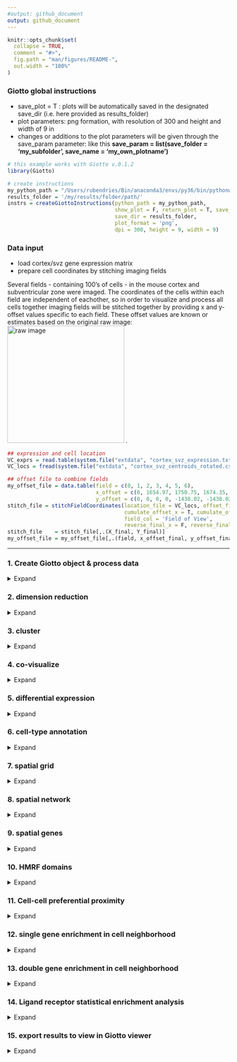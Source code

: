```yaml
---
#output: github_document
output: github_document
---
```


<!-- mouse_cortex_1_simple.md is generated from mouse_cortex_1_simple.Rmd Please edit that file -->


```r
knitr::opts_chunk$set(
  collapse = TRUE,
  comment = "#>",
  fig.path = "man/figures/README-",
  out.width = "100%"
)
```

### Giotto global instructions

- save_plot = T : plots will be automatically saved in the designated save_dir (i.e. here provided as results_folder)
- plot parameters: png formation, with resolution of 300 and height and width of 9 in 
- changes or additions to the plot parameters will be given through the save_param parameter: 
  like this **save_param = list(save_folder = 'my_subfolder', save_name = 'my_own_plotname')**
```r
# this example works with Giotto v.0.1.2
library(Giotto)

# create instructions
my_python_path = "/Users/rubendries/Bin/anaconda3/envs/py36/bin/pythonw"
results_folder = '/my/results/folder/path/'
instrs = createGiottoInstructions(python_path = my_python_path,
                                  show_plot = F, return_plot = T, save_plot = T,
                                  save_dir = results_folder,
                                  plot_format = 'png',
                                  dpi = 300, height = 9, width = 9)
```

### Data input
  
- load cortex/svz gene expression matrix  
- prepare cell coordinates by stitching imaging fields  

Several fields - containing 100's of cells - in the mouse cortex and subventricular zone were imaged. The coordinates of the cells within each field are independent of eachother, so in order to visualize and process all cells together imaging fields will be stitched together by providing x and y-offset values specific to each field. These offset values are known or estimates based on the original raw image:  
![raw image](./cortex_svz_location_fields.png){width=7cm} .

```r
## expression and cell location
VC_exprs = read.table(system.file("extdata", "cortex_svz_expression.txt", package = "Giotto"))
VC_locs = fread(system.file("extdata", "cortex_svz_centroids_rotated.csv", package = "Giotto"))

## offset file to combine fields
my_offset_file = data.table(field = c(0, 1, 2, 3, 4, 5, 6),
                            x_offset = c(0, 1654.97, 1750.75, 1674.35, 675.5, 2048, 675),
                            y_offset = c(0, 0, 0, 0, -1438.02, -1438.02, 0))
stitch_file = stitchFieldCoordinates(location_file = VC_locs, offset_file = my_offset_file,
                                     cumulate_offset_x = T, cumulate_offset_y = F,
                                     field_col = 'Field of View',
                                     reverse_final_x = F, reverse_final_y = T)
stitch_file    = stitch_file[,.(X_final, Y_final)]
my_offset_file = my_offset_file[,.(field, x_offset_final, y_offset_final)]
```

***



### 1. Create Giotto object & process data
<details>
  <summary>Expand</summary>
  \ 
 
```r
## create
VC_test <- createGiottoObject(raw_exprs = VC_exprs, spatial_locs = stitch_file,
                              offset_file = my_offset_file, instructions = instrs)

## add known field annotation
cortex_fields = fread(system.file("extdata", "cortex_fields_info.txt", package = "Giotto"))
VC_test = addCellMetadata(VC_test, new_metadata = cortex_fields,
                          by_column = T, column_cell_ID = 'uniq_ID')

## subset for cortex only (first 5 fields)
cell_metadata = pDataDT(VC_test)
cortex_cell_ids = cell_metadata[Field_of_View %in% 0:4]$cell_ID
VC_test = subsetGiotto(VC_test, cell_ids = cortex_cell_ids)

## filter
VC_test <- filterGiotto(gobject = VC_test,
                        expression_threshold = 1,
                        gene_det_in_min_cells = 10,
                        min_det_genes_per_cell = 10,
                        expression_values = c('raw'),
                        verbose = T)

## normalize
VC_test <- normalizeGiotto(gobject = VC_test, scalefactor = 6000, verbose = T)

## add gene & cell statistics
VC_test <- addStatistics(gobject = VC_test)

## adjust expression matrix for technical or known variables
VC_test <- adjustGiottoMatrix(gobject = VC_test, expression_values = c('normalized'),
                              batch_columns = NULL, covariate_columns = c('nr_genes', 'total_expr'),
                              return_gobject = TRUE,
                              update_slot = c('custom'))

## visualize
spatPlot(gobject = VC_test,
         save_param = list(save_folder = '2_Gobject', save_name = 'spatial_locations'))

```
  
![](./figures/1_spatial_locations.png){width=16cm} 

</details>

### 2. dimension reduction

<details>
  <summary>Expand</summary>
  \ 
 
```r
## highly variable genes (HVG)
VC_test <- calculateHVG(gobject = VC_test, method = 'cov_loess', difference_in_variance = 0.5)

## select genes based on HVG and gene statistics, both found in gene metadata
gene_metadata = fDataDT(VC_test)
featgenes = gene_metadata[hvg == 'yes' & perc_cells > 4 & mean_expr_det > 0.5]$gene_ID

## run PCA on expression values (default)
VC_test <- runPCA(gobject = VC_test, genes_to_use = featgenes, scale_unit = F)
signPCA(VC_test, genes_to_use = featgenes, scale_unit = F)

plotPCA(gobject = VC_test,
        save_param = list(save_folder = '3_DimRed', save_name = 'PCA_reduction'))

## run UMAP and tSNE on PCA space (default)
VC_test <- runUMAP(VC_test, dimensions_to_use = 1:30)
plotUMAP(gobject = VC_test,
         save_param = list(save_folder = '3_DimRed', save_name = 'UMAP_reduction'))

VC_test <- runtSNE(VC_test, dimensions_to_use = 1:30)
plotTSNE(gobject = VC_test,
         save_param = list(save_folder = '3_DimRed', save_name = 'tSNE_reduction'))

```

![](./figures/2_PCA_reduction.png){width=16cm} 

![](./figures/2_UMAP_reduction.png){width=16cm} 
![](./figures/2_tSNE_reduction.png){width=16cm} 

***

</details>

### 3. cluster

<details>
  <summary>Expand</summary>
  \ 
  
```r
## sNN network (default)
VC_test <- createNearestNetwork(gobject = VC_test, dimensions_to_use = 1:15, k = 15)

## Leiden clustering
VC_test <- doLeidenCluster(gobject = VC_test, resolution = 0.4, n_iterations = 1000)
plotUMAP(gobject = VC_test,
         cell_color = 'leiden_clus', show_NN_network = T, point_size = 2.5,
         save_param = list(save_folder = '4_Cluster', save_name = 'UMAP_leiden'))

## Leiden subclustering for specified clusters
VC_test = doLeidenSubCluster(gobject = VC_test, cluster_column = 'leiden_clus',
                             resolution = 0.2, k_neighbors = 10,
                             hvg_param = list(method = 'cov_loess', difference_in_variance = 1),
                             pca_param = list(expression_values = 'normalized', scale_unit = F),
                             nn_param = list(dimensions_to_use = 1:5),
                             selected_clusters = c(5, 7),
                             name = 'sub_leiden_clus_select')
plotUMAP(gobject = VC_test,
         cell_color = 'sub_leiden_clus_select', show_NN_network = T, point_size = 2.5,
         save_param = list(save_folder = '4_Cluster', save_name = 'UMAP_leiden_subcluster'))

## show cluster relationships
showClusterHeatmap(gobject = VC_test, cluster_column = 'sub_leiden_clus_select',
                   save_param = list(save_name = 'heatmap', save_folder = '4_Cluster', units = 'cm'),
                   row_names_gp = grid::gpar(fontsize = 9), column_names_gp = grid::gpar(fontsize = 9))

showClusterDendrogram(VC_test, h = 0.5, rotate = T, cluster_column = 'sub_leiden_clus_select',
                      save_param = list(save_name = 'dendro', save_folder = '4_Cluster', units = 'cm'))

```


![](./figures/3_UMAP_leiden.png){width=16cm} 

![](./figures/3_UMAP_leiden_subcluster.png){width=16cm} 

![](./figures/3_heatmap.png){width=16cm} 
![](./figures/3_dendro.png){width=16cm} 
***

</details>


### 4. co-visualize ####
<details>
  <summary>Expand</summary>
  \ 
  
```r
# expression and spatial
spatDimPlot(gobject = VC_test, cell_color = 'sub_leiden_clus_select',
            dim_point_size = 2, spatial_point_size = 2,
            save_param = list(save_name = 'covis_leiden', save_folder = '5_Covisuals'))

# selected groups
groups_of_interest = c(5.1, 6.1, 7.1)
group_colors = c('red', 'green', 'blue'); names(group_colors) = groups_of_interest
spatDimPlot(gobject = VC_test, cell_color = 'sub_leiden_clus_select', 
            dim_point_size = 2, spatial_point_size = 2,
            select_cell_groups = groups_of_interest, cell_color_code = group_colors,
            save_param = list(save_name = 'covis_leiden_selected', save_folder = '5_Covisuals'))

```

Co-visualzation:
![](./figures/4_covis_leiden.png){width=16cm} 
Selection:
![](./figures/4_covis_leiden_selected.png){width=16cm} 
***

</details>


### 5. differential expression ####

<details>
  <summary>Expand</summary>
  \
  
```r
## gini ##
gini_markers_subclusters = findMarkers_one_vs_all(gobject = VC_test,
                                                  method = 'gini',
                                                  expression_values = 'normalized',
                                                  cluster_column = 'sub_leiden_clus_select',
                                                  min_genes = 20,
                                                  min_expr_gini_score = 0.5,
                                                  min_det_gini_score = 0.5)
topgenes_gini = gini_markers_subclusters[, head(.SD, 2), by = 'cluster']$genes

# violinplot
violinPlot(VC_test, genes = unique(topgenes_gini), cluster_column = 'sub_leiden_clus_select',
           strip_text = 8, strip_position = 'right',
           save_param = c(save_name = 'violinplot_gini', save_folder = '6_DEG', base_width = 5, base_height = 10))

# cluster heatmap
my_cluster_order = c(9.1, 3.1, 6.1, 8.1, 5.2, 5.1, 1.1, 4.1, 2.1, 7.1, 7.2)
plotMetaDataHeatmap(VC_test, selected_genes = topgenes_gini, custom_cluster_order = my_cluster_order,
                    metadata_cols = c('sub_leiden_clus_select'), 
                    save_param = c(save_name = 'metaheatmap_gini', save_folder = '6_DEG'))


## scran ##
scran_markers_subclusters = findMarkers_one_vs_all(gobject = VC_test,
                                                   method = 'scran',
                                                   expression_values = 'normalized',
                                                   cluster_column = 'sub_leiden_clus_select')
topgenes_scran = scran_markers_subclusters[, head(.SD, 1), by = 'cluster_ID']$gene_ID

# violinplot
violinPlot(VC_test, genes = unique(topgenes_scran), cluster_column = 'sub_leiden_clus_select',
           strip_text = 10, strip_position = 'right',
           save_param = c(save_name = 'violinplot_scran', save_folder = '6_DEG', base_width = 5))

# cluster heatmap
plotMetaDataHeatmap(VC_test, selected_genes = topgenes_scran, custom_cluster_order = my_cluster_order,
                    metadata_cols = c('sub_leiden_clus_select'),
                    save_param = c(save_name = 'metaheatmap_scran', save_folder = '6_DEG'))
```

violinplot gini:
![](./figures/5_violinplot_gini.png){width=16cm} 

Heatmap clusters gini:
![](./figures/5_metaheatmap_gini.png){width=16cm} 

violinplot scran:
![](./figures/5_violinplot_scran.png){width=16cm} 

Heatmap clusters scran:
![](./figures/5_metaheatmap_scran.png){width=16cm} 

***

</details>


### 6. cell-type annotation

<details>
  <summary>Expand</summary>
  \
  
```r

## general cell types
# create vector with names
clusters_cell_types_cortex = c('microglia', 'L2/3 eNeuron', 'endothelial',
                               'astrocytes', 'Adarb2 iNeuron', 'Lhx6 iNeuron',
                               'L6 eNeuron', 'L5 eNeuron', 'L4 eNeuron',
                               'OPC', 'Olig')
names(clusters_cell_types_cortex) = c(9.1, 3.1, 6.1, 8.1, 5.2, 5.1, 1.1, 4.1, 2.1, 7.1, 7.2)
VC_test = annotateGiotto(gobject = VC_test, annotation_vector = clusters_cell_types_cortex,
                         cluster_column = 'sub_leiden_clus_select', name = 'cell_types')

## violinplot
cell_type_order = c('L6 eNeuron', 'L5 eNeuron', 'L4 eNeuron', 'L2/3 eNeuron',
                    'Adarb2 iNeuron', 'Lhx6 iNeuron','endothelial',
                    'OPC', 'Olig', 'astrocytes',  'microglia')

violinPlot(gobject = VC_test, genes = unique(topgenes_gini),
           strip_text = 7, strip_position = 'right', cluster_custom_order = cell_type_order,
           cluster_column = 'cell_types', color_violin = 'cluster',
           save_param = c(save_name = 'violinplot', save_folder = '7_annotation', base_width = 5))


## heatmap genes vs cells
plotHeatmap(gobject = VC_test,
            genes = gini_markers_subclusters[, head(.SD, 3), by = 'cluster']$genes,
            gene_custom_order = unique(gini_markers_subclusters[, head(.SD, 3), by = 'cluster']$genes),
            cluster_column = 'cell_types', cluster_order = 'custom',
            cluster_custom_order = cell_type_order, legend_nrows = 2,
            save_param = c(save_name = 'heatmap', save_folder = '7_annotation'))

plotHeatmap(gobject = VC_test,
            genes = gini_markers_subclusters[, head(.SD, 6), by = 'cluster']$genes,
            gene_label_selection = gini_markers_subclusters[, head(.SD, 2), by = 'cluster']$genes,
            gene_custom_order = unique(gini_markers_subclusters[, head(.SD, 6), by = 'cluster']$genes),
            cluster_column = 'cell_types', cluster_order = 'custom',
            cluster_custom_order = cell_type_order, legend_nrows = 2,
            save_param = c(save_name = 'heatmap_selected', save_folder = '7_annotation'))

## co-visualization
spatDimPlot(gobject = VC_test, cell_color = 'cell_types',
            dim_point_size = 2, spatial_point_size = 2, show_cluster_center = F, show_center_label = T,
            save_param = c(save_name = 'covisualization', save_folder = '7_annotation'))

spatDimPlot(gobject = VC_test, cell_color = 'cell_types', select_cell_groups = c('astrocytes', 'Olig', 'OPC'),
            dim_point_size = 2, spatial_point_size = 2, show_cluster_center = F, show_center_label = T,
            save_param = c(save_name = 'covisualization_selection', save_folder = '7_annotation'))
```

![](./figures/6_violinplot.png){width=16cm} 

![](./figures/6_heatmap.png){width=16cm} 

![](./figures/6_heatmap_selected.png){width=16cm} 

![](./figures/6_covisualization.png){width=16cm} 

![](./figures/6_covisualization_selection.png){width=16cm} 

***

</details>


### 7. spatial grid ####

<details>
  <summary>Expand</summary>
  \
  
```r
## create spatial grid
VC_test <- createSpatialGrid(gobject = VC_test,
                             sdimx_stepsize = 500,
                             sdimy_stepsize = 500,
                             minimum_padding = 50)

spatPlot(gobject = VC_test, show_grid = T, point_size = 1.5,
         save_param = c(save_name = 'grid', save_folder = '8_grid'))

## identify spatial patterns
pattern_VC = detectSpatialPatterns(gobject = VC_test,
                                   expression_values = 'normalized',
                                   min_cells_per_grid = 5,
                                   scale_unit = T, PC_zscore = 1,
                                   show_plot = T)

## show pattern and genes for first identified principal component
showPattern2D(VC_test, pattern_VC, dimension = 1, point_size = 4,
              save_param = c(save_name = 'pattern1_pca', save_folder = '8_grid'))
showPatternGenes(VC_test, pattern_VC, dimension = 1, save_plot = T,
                 save_param = c(save_name = 'pattern1_genes', save_folder = '8_grid',
                                base_height = 3, base_width = 3, dpi = 100))

```

![](./figures/7_grid.png){width=16cm} 

pattern 1:
![](./figures/7_pattern1_pca.png){width=16cm} 

![](./figures/7_pattern1_genes.png){width=16cm} 

***  

</details>



### 8. spatial network ####

<details>
  <summary>Expand</summary>
  \
  
```r
## create spatial networks based on k and/or distance from centroid
VC_test <- createSpatialNetwork(gobject = VC_test, k = 5)
VC_test <- createSpatialNetwork(gobject = VC_test, k = 10, name = 'large_network')
VC_test <- createSpatialNetwork(gobject = VC_test, k = 100, maximum_distance = 200,
                                minimum_k = 2, name = 'distance_network')

## visualize different spatial networks on first field (~ layer 1)
field1_ids = cell_metadata[Field_of_View == 0]$cell_ID
subVC_test = subsetGiotto(VC_test, cell_ids = field1_ids)

spatPlot(gobject = subVC_test, show_network = T,
        network_color = 'blue', spatial_network_name = 'spatial_network',
        point_size = 2.5, cell_color = 'cell_types',
        save_param = c(save_name = 'spatial_network_k3', save_folder = '9_spatial_network'))

spatPlot(gobject = subVC_test, show_network = T,
         network_color = 'blue', spatial_network_name = 'large_network',
         point_size = 2.5, cell_color = 'cell_types',
         save_param = c(save_name = 'spatial_network_k10', save_folder = '9_spatial_network'))

spatPlot(gobject = subVC_test, show_network = T,
         network_color = 'blue', spatial_network_name = 'distance_network',
         point_size = 2.5, cell_color = 'cell_types',
         save_param = c(save_name = 'spatial_network_dist', save_folder = '9_spatial_network'))
           
```

![](./figures/8_spatial_network_k3.png){width=16cm} 

![](./figures/8_spatial_network_k10.png){width=16cm} 

![](./figures/8_spatial_network_dist.png){width=16cm} 

***  

</details>



### 9. spatial genes ####

<details>
  <summary>Expand</summary>
  \
  
```r
kmtest = binGetSpatialGenes(VC_test, bin_method = 'kmeans',
                            do_fisher_test = T, community_expectation = 5,
                            spatial_network_name = 'large_network', verbose = T)

ranktest = binGetSpatialGenes(VC_test, bin_method = 'rank',
                              do_fisher_test = T, community_expectation = 5,
                              spatial_network_name = 'large_network', verbose = T)

spatial_genes = calculate_spatial_genes_python(gobject = VC_test,
                                               expression_values = 'scaled',
                                               rbp_p=0.99, examine_top=0.1)

spatGenePlot(VC_test, expression_values = 'scaled', show_plot = F,
             genes = head(ranktest_m$genes,8), point_size = 2, cow_n_col = 4,
             genes_high_color = 'red', genes_mid_color = 'white', genes_low_color = 'darkblue',
             midpoint = 0, return_plot = F,
             save_param = c(save_name = 'spatial_genes_scaled_both', save_folder = '10_spatial_genes', base_width = 18))


```

Spatial genes:  
![](./figures/9_spatial_genes_scaled_both.png){width=16cm} 


***

</details>


### 10. HMRF domains ####

<details>
  <summary>Expand</summary>
  \

```r
hmrf_folder = paste0(results_folder,'/','11_HMRF/')
if(!file.exists(hmrf_folder)) dir.create(hmrf_folder, recursive = T)

my_spatial_genes = spatial_genes[1:100]$genes
showClusterHeatmap(gobject = VC_test, cluster_column = 'cell_types', genes = my_spatial_genes)

# do HMRF with different betas
HMRF_spatial_genes = doHMRF(gobject = VC_test, expression_values = 'scaled',
                            spatial_genes = my_spatial_genes,
                            k = 9,
                            betas = c(28,2,3), 
                            output_folder = paste0(hmrf_folder, '/', 'Spatial_genes/SG_top100_k9_scaled'))

## view results of HMRF
for(i in seq(28, 32, by = 2)) {
  viewHMRFresults2D(gobject = VC_test,
                    HMRFoutput = HMRF_spatial_genes,
                    k = 9, betas_to_view = i,
                    point_size = 2)
}

## add HMRF of interest to giotto object
VC_test = addHMRF(gobject = VC_test,
                   HMRFoutput = HMRF_spatial_genes,
                   k = 9, betas_to_add = c(28),
                   hmrf_name = 'HMRF')
## visualize
spatPlot(gobject = VC_test, cell_color = 'HMRF_k9_b.28', point_size = 3,
         save_param = c(save_name = 'HMRF_k9_b.28', save_folder = '11_HMRF'))
```

![](./figures/10_HMRF_k9_b.28.png){width=16cm} 

***

</details>



### 11. Cell-cell preferential proximity 

<details>
  <summary>Expand</summary>
  \

![cell-cell](./cell_cell_neighbors.png){width=12cm}  

```r
## calculate frequently seen proximities
cell_proximities = cellProximityEnrichment(gobject = VC_test,
                                           cluster_column = 'cell_types',
                                           spatial_network_name = 'spatial_network',
                                           number_of_simulations = 1000)
## barplot
cellProximityBarplot(gobject = VC_test, CPscore = cell_proximities, min_orig_ints = 5, min_sim_ints = 5, 
                     save_param = c(save_name = 'barplot_cell_cell_enrichment', save_folder = '12_cell_proxim'))
## heatmap
cellProximityHeatmap(gobject = VC_test, CPscore = cell_proximities, order_cell_types = T, scale = T,
                     color_breaks = c(-1.5, 0, 1.5), color_names = c('blue', 'white', 'red'),
                     save_param = c(save_name = 'heatmap_cell_cell_enrichment', save_folder = '12_cell_proxim',
                                    unit = 'in'))
## network
cellProximityNetwork(gobject = VC_test, CPscore = cell_proximities, remove_self_edges = T, only_show_enrichment_edges = T,
                     save_param = c(save_name = 'network_cell_cell_enrichment', save_folder = '12_cell_proxim'))

## visualization
spec_interaction = "astrocytes--Olig"
cellProximitySpatPlot(gobject = VC_test,
                      interaction_name = spec_interaction,
                      cluster_column = 'cell_types',
                      cell_color = 'cell_types',
                      point_size_select = 4, point_size_other = 2,
                      save_param = c(save_name = 'cell_cell_enrichment_selected', save_folder = '12_cell_proxim'))

```

![](./figures/11_barplot_cell_cell_enrichment.png){width=16cm} 

![](./figures/11_heatmap_cell_cell_enrichment.png){width=16cm} 

![](./figures/11_network_cell_cell_enrichment.png){width=16cm} 

![](./figures/11_cell_cell_enrichment_selected.png){width=16cm} 


***

</details>


### 12. single gene enrichment in cell neighborhood

<details>
  <summary>Expand</summary>
  \
  
![cell-cell](./single_gene_enrichemt.png){width=12cm}      

```r
## get cell proximity scores (CPG scores)
CPGscores_wcox =  getCellProximityGeneScores(gobject = VC_test,
                                             cluster_column = 'cell_types',
                                             spatial_network_name = 'spatial_network',
                                             minimum_unique_cells = 5,
                                             diff_test = 'wilcox',
                                             exclude_selected_cells_from_test = T)

## visualize
# volcano plot
volcano = showCPGscores(VC_test, CPGscore = CPGscores_wcox, method = 'volcano',
                        save_param = c(save_name = 'neighb_enrichment_volcano', save_folder = '13_neigh_gene_enrichment'))
# barplot
barplot = showCPGscores(VC_test, CPGscore = CPGscores_wcox, method = 'cell_barplot',
                        save_param = c(save_name = 'neighb_enrichment_barplot', save_folder = '13_neigh_gene_enrichment'))
# cell-cell plot
cell_cell_barplot = showCPGscores(VC_test, CPGscore = CPGscores_wcox, method = 'cell-cell',
                                  save_param = c(save_name = 'neighb_enrichment_cell_cell',
                                                 save_folder = '13_neigh_gene_enrichment'))
# sankey plot
library(ggalluvial)
sankey = showCPGscores(VC_test, CPGscore = CPGscores_wcox, method = 'cell_sankey',
                       save_param = c(save_name = 'neighb_enrichment_sankey', save_folder = '13_neigh_gene_enrichment'))

## filter CPG scores
filter_CPGscores = filterCPGscores(CPGscore = CPGscores_wcox)
```

![](./figures/12_neighb_enrichment_volcano.png){width=16cm} 

![](./figures/12_neighb_enrichment_barplot.png){width=16cm} 

![](./figures/12_neighb_enrichment_cell_cell.png){width=16cm} 

![](./figures/12_neighb_enrichment_sankey.png){width=16cm} 


*** 

</details>


### 13. double gene enrichment in cell neighborhood

<details>
  <summary>Expand</summary>
  \

```r
## get gene-to-gene scores from the CPG scores
GTG_scores = getGeneToGeneScores(CPGscore = filter_CPGscores,
                                    specific_genes_1 = NULL,
                                    specific_genes_2 = NULL,
                                    min_cells = 5, min_fdr = 0.05,
                                    min_spat_diff = 0, min_log2_fc = 0,
                                    verbose = T,
                                    direction = 'both')

## Anxa6 vs Tmem98 in astrocyte - inh neuron is one of the top pairs and biologically interesting!
selected_LR = GTG_scores[unif_gene_gene == 'Anxa6--Tmem98' & unified_int == 'astrocytes--OPC']

plotGTGscores(gobject = VC_test,
              GTGscore = selected_LR,
              selected_interactions = c('astrocytes--OPC'),
              selected_gene_to_gene = 'Anxa6--Tmem98',
              simple_plot = F, detail_plot = T,
              save_param = c(save_name = 'interaction_selected',
                             save_folder = '14_neigh_two_gene_enrichment',
                             base_widt = 5, base_height = 3))

cellProximitySpatPlot(gobject = VC_test, interaction_name = "astrocytes--OPC",
                      spatial_network_name = 'spatial_network',
                      cluster_column = 'cell_types', cell_color_code = NULL,
                      cell_color = 'cell_types', show_network = T,
                      network_color = 'blue', point_size_select = 3,
                      save_param = c(save_name = 'spatial_interaction_selected',
                                     save_folder = '14_neigh_two_gene_enrichment'))

```

![](./figures/13_interaction_selected.png){width=16cm}

![](./figures/13_spatial_interaction_selected.png){width=16cm}

*** 

</details>


### 14. Ligand receptor statistical enrichment analysis

<details>
  <summary>Expand</summary>
  \

```r
## read ligand receptor information
LR_data = fread(system.file("extdata", "mouse_ligand_receptors.txt", package = 'Giotto'))

LR_data[, ligand_det := ifelse(mouseLigand %in% VC_test@gene_ID, T, F)]
LR_data[, receptor_det := ifelse(mouseReceptor %in% VC_test@gene_ID, T, F)]
LR_data_det = LR_data[ligand_det == T & receptor_det == T]
select_ligands = LR_data_det$mouseLigand
select_receptors = LR_data_det$mouseReceptor

## get statistical significance of gene pair expression changes based on expression only
expr_only_scores = exprOnlyCellCellcommunicationScores(gobject = VC_test,
                                                       cluster_column = 'cell_types', 
                                                       random_iter = 100,
                                                       gene_set_1 = select_ligands,
                                                       gene_set_2 = select_receptors)


## get statistical significance of gene pair expression changes upon cell-cell interaction
spatial_all_scores = allCellCellcommunicationsScores(VC_test,
                                                     spatial_network_name = 'spatial_network',
                                                     cluster_column = 'cell_types', 
                                                     random_iter = 200,
                                                     gene_set_1 = select_ligands,
                                                     gene_set_2 = select_receptors,
                                                     verbose = 'a little')


## filter
selected_spat = spatial_all_scores[pvalue <= 0.01 & abs(log2fc) > 0.25 &
                                     lig_nr >= 5 & rec_nr >= 5]
selected_spat[, lig_rec_cell_types := paste0(lig_cell_type,'-',rec_cell_type)]
setorder(selected_spat, -log2fc)

## visualize top ints ##
top_ints = unique(selected_spat[order(-abs(log2fc))]$LR_comb)[1:30]
gdt = spatial_all_scores[LR_comb %in% top_ints]
gdt[, lig_rec_cell_types := paste0(lig_cell_type,' - ',rec_cell_type)]
gdt = gdt[pvalue < 0.01]

## ggplot visualization of L-R usage enrichment of depletion between cell-types
pl <- ggplot()
pl <- pl + geom_point(data = gdt, aes(x = lig_rec_cell_types,
                                      y = LR_comb, size = pvalue, color = log2fc))
pl <- pl + theme_classic() + theme(axis.text.x = element_text(angle = 90,
                                                              size = 10,
                                                              vjust = 1,
                                                              hjust = 1),
                                   axis.text.y = element_text(size = 10))
pl <- pl + scale_size_continuous(range = c(2, 1)) 
pl <- pl + scale_color_gradientn(colours = c('darkblue', 'blue', 'white', 'red', 'darkred'))
pl <- pl + labs(x = '', y = '')
pl
```

![](./figures/14_heatmap_LR_enrichment.png){width=16cm}

*** 

</details>


### 15. export results to view in Giotto viewer
<details>
  <summary>Expand</summary>
  \

```r
viewer_folder = paste0(results_folder, '/', 'Mouse_cortex_viewer')

# select annotations, reductions and expression values to view in Giotto Viewer
exportGiottoViewer(gobject = VC_test, output_directory = viewer_folder,
                   annotations = c('cell_types', 'kmeans',
                                   'cell_types',
                                   'HMRF_k9_b.28'),
                   dim_reductions = c('tsne', 'umap'),
                   dim_reduction_names = c('tsne', 'umap'),
                   expression_values = 'scaled',
                   expression_rounding = 3,
                   overwrite_dir = T)
```

*** 

</details>

